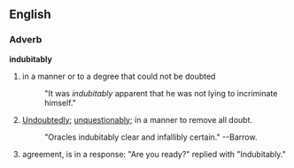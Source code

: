 ==English==

===Adverb===
'''indubitably'''
#in a manner or to a degree that could not be doubted
#:"It was ''indubitably'' apparent that he was not lying to incriminate himself."
#[[Undoubtedly]]; [[unquestionably]]; in a manner to remove all doubt.
#:"Oracles indubitably clear and infallibly certain."  --Barrow.
#agreement, is in a response: "Are you ready?" replied with "Indubitably."